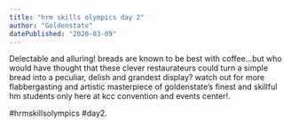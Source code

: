 ```yaml
---
title: "hrm skills olympics day 2"
author: "Goldenstate"
datePublished: "2020-03-09"
---
```


Delectable and alluring! breads are known to be best with coffee...but who would have thought that these clever restaurateurs could turn a simple bread into a peculiar, delish and grandest display? watch out for more flabbergasting and artistic masterpiece of goldenstate’s finest and skillful hm students only here at kcc convention and events center!.

#hrmskillsolympics #day2.